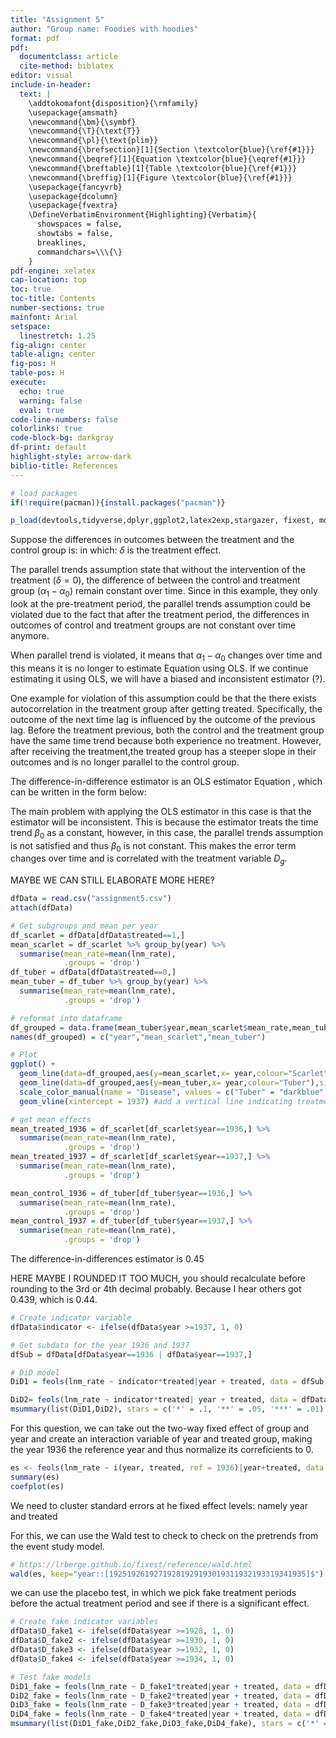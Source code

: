 ```yaml
---
title: "Assignment 5"
author: "Group name: Foodies with hoodies"
format: pdf
pdf:
  documentclass: article
  cite-method: biblatex
editor: visual
include-in-header:
  text: |
    \addtokomafont{disposition}{\rmfamily}
    \usepackage{amsmath}
    \newcommand{\bm}{\symbf}
    \newcommand{\T}{\text{T}}
    \newcommand{\pl}{\text{plim}}
    \newcommand{\brefsection}[1]{Section \textcolor{blue}{\ref{#1}}}
    \newcommand{\beqref}[1]{Equation \textcolor{blue}{\eqref{#1}}}
    \newcommand{\breftable}[1]{Table \textcolor{blue}{\ref{#1}}}
    \newcommand{\breffig}[1]{Figure \textcolor{blue}{\ref{#1}}}
    \usepackage{fancyvrb}
    \usepackage{dcolumn}
    \usepackage{fvextra}
    \DefineVerbatimEnvironment{Highlighting}{Verbatim}{
      showspaces = false,
      showtabs = false,
      breaklines,
      commandchars=\\\{\}
    }
pdf-engine: xelatex
cap-location: top
toc: true
toc-title: Contents
number-sections: true
mainfont: Arial
setspace:
  linestretch: 1.25
fig-align: center
table-align: center
fig-pos: H
table-pos: H
execute:
  echo: true
  warning: false
  eval: true
code-line-numbers: false
colorlinks: true
code-block-bg: darkgray
df-print: default
highlight-style: arrow-dark
biblio-title: References
---
```


\clearpage

```r
# load packages
if(!require(pacman)){install.packages("pacman")}

p_load(devtools,tidyverse,dplyr,ggplot2,latex2exp,stargazer, fixest, modelsummary)
```

\section{Question 1:}

\subsection{(i)}
\emph{I'm not 100$\%$ sure about this one, but here is my answer:}

Suppose the differences in outcomes between the treatment and the control group is:
\begin{equation} \label{eq_1}
Y_{g1} - Y_{g0}=(\alpha_1-\alpha_0) + \delta D_g + (U_{g1} - U_{g0}),
\end{equation}
in which: $\delta$ is the treatment effect.

The parallel trends assumption state that without the intervention of the treatment $(\delta =0)$, the difference of between the control and treatment group ($\alpha_1-\alpha_0$) remain constant over time. Since in this example, they only look at the pre-treatment period, the parallel trends assumption could be violated due to the fact that after the treatment period, the differences in outcomes of control and treatment groups are not constant over time anymore.

When parallel trend is violated, it means that $\alpha_1-\alpha_0$ changes over time and this means it is no longer to estimate Equation \ref{eq_1} using OLS. If we continue estimating it using OLS, we will have a biased and inconsistent estimator (?). 

One example for violation of this assumption could be that the there exists autocorrelation in the treatment group after getting treated. Specifically, the outcome of the next time lag is influenced by the outcome of the previous lag. Before the treatment previous, both the control and the treatment group have the same time trend because both experience no treatment. However, after receiving the treatment,the treated group has a steeper slope in their outcomes and is no longer parallel to the control group.

\subsection{(ii)}
The difference-in-difference estimator is an OLS estimator Equation \ref{eq_1}, which can be written in the form below:

\begin{equation} \label{eq_2}
Y_{g1} - Y_{g0}=\beta_0 + \delta D_g + U_g.
\end{equation}

The main problem with applying the OLS estimator in this case is that the estimator will be inconsistent. This is because the estimator treats the time trend $\beta_0$ as a constant, however, in this case, the parallel trends assumption is not satisfied and thus $\beta_0$ is not constant. This makes the error term changes over time and is correlated with the treatment variable $D_g$.

MAYBE WE CAN STILL ELABORATE MORE HERE?
\section{Question 2:}
```r
dfData = read.csv("assignment5.csv")
attach(dfData)
```

\subsection{(i)}
```r
# Get subgroups and mean per year
df_scarlet = dfData[dfData$treated==1,]
mean_scarlet = df_scarlet %>% group_by(year) %>% 
  summarise(mean_rate=mean(lnm_rate),
            .groups = 'drop')
df_tuber = dfData[dfData$treated==0,]
mean_tuber = df_tuber %>% group_by(year) %>% 
  summarise(mean_rate=mean(lnm_rate),
            .groups = 'drop')

# reformat into dataframe
df_grouped = data.frame(mean_tuber$year,mean_scarlet$mean_rate,mean_tuber$mean_rate)
names(df_grouped) = c("year","mean_scarlet","mean_tuber")

# Plot
ggplot() +                    
  geom_line(data=df_grouped,aes(y=mean_scarlet,x= year,colour="Scarlet"),size=1 )+
  geom_line(data=df_grouped,aes(y=mean_tuber,x= year,colour="Tuber"),size=1) +
  scale_color_manual(name = "Disease", values = c("Tuber" = "darkblue", "Scarlet" = "red")) + 
  geom_vline(xintercept = 1937) #add a vertical line indicating treatment year
```

\subsection{(ii)}
```r
# get mean effects
mean_treated_1936 = df_scarlet[df_scarlet$year==1936,] %>% 
  summarise(mean_rate=mean(lnm_rate),
            .groups = 'drop')
mean_treated_1937 = df_scarlet[df_scarlet$year==1937,] %>% 
  summarise(mean_rate=mean(lnm_rate),
            .groups = 'drop')

mean_control_1936 = df_tuber[df_tuber$year==1936,] %>% 
  summarise(mean_rate=mean(lnm_rate),
            .groups = 'drop')
mean_control_1937 = df_tuber[df_tuber$year==1937,] %>% 
  summarise(mean_rate=mean(lnm_rate),
            .groups = 'drop')
```
\begin{table}[]
\centering
\begin{tabular}{|l|l|l|l|}
\hline
           & Before treatment (1936) & After treatment (1937) & Difference \\ \hline
Treatment  & -10.96                  & -11.43                 & 0.47       \\ \hline
Control    & -7.61                   & -7.63                  & 0.02       \\ \hline
Difference & -3.35                   & -3.8                   & 0.45       \\ \hline
\end{tabular}
\end{table}

The difference-in-differences estimator is 0.45

HERE MAYBE I ROUNDED IT TOO MUCH, you should recalculate before rounding to the 3rd or 4th decimal probably. Because I hear others got 0.439, which is 0.44.

\subsection{(iii)}
```r
# Create indicator variable
dfData$indicator <- ifelse(dfData$year >=1937, 1, 0)

# Get subdata for the year 1936 and 1937
dfSub = dfData[dfData$year==1936 | dfData$year==1937,]

# DiD model
DiD1 = feols(lnm_rate ~ indicator*treated|year + treated, data = dfSub, se="standard")
```

\subsection{(iv)}
```r

DiD2= feols(lnm_rate ~ indicator*treated| year + treated, data = dfData, se="standard")
msummary(list(DiD1,DiD2), stars = c('*' = .1, '**' = .05, '***' = .01))
```

\subsection{(v)}
For this question, we can take out the two-way fixed effect of group and year and create an interaction variable of year and treated group, making the year 1936 the reference year and thus normalize its correficients to 0.
```r
es <- feols(lnm_rate ~ i(year, treated, ref = 1936)|year+treated, data = dfData)
summary(es)
coefplot(es)
```

\subsection{(vi)}
We need to cluster standard errors at he fixed effect levels: namely year and treated

\subsection{(vii)}
For this, we can use the Wald test to check to check on the pretrends from the event study model.
```r
# https://lrberge.github.io/fixest/reference/wald.html
wald(es, keep="year::[19251926192719281929193019311932193319341935]$")
```

we can use the placebo test, in which we pick fake treatment periods before the actual treatment period and see if there is a significant effect.
```r
# Create fake indicator variables
dfData$D_fake1 <- ifelse(dfData$year >=1928, 1, 0)
dfData$D_fake2 <- ifelse(dfData$year >=1930, 1, 0)
dfData$D_fake3 <- ifelse(dfData$year >=1932, 1, 0)
dfData$D_fake4 <- ifelse(dfData$year >=1934, 1, 0)

# Test fake models
DiD1_fake = feols(lnm_rate ~ D_fake1*treated|year + treated, data = dfData, cluster = "treated^year")
DiD2_fake = feols(lnm_rate ~ D_fake2*treated|year + treated, data = dfData, cluster = "treated^year")
DiD3_fake = feols(lnm_rate ~ D_fake3*treated|year + treated, data = dfData, cluster = "treated^year")
DiD4_fake = feols(lnm_rate ~ D_fake4*treated|year + treated, data = dfData, cluster = "treated^year")
msummary(list(DiD1_fake,DiD2_fake,DiD3_fake,DiD4_fake), stars = c('*' = .1, '**' = .05, '***' = .01))
```

